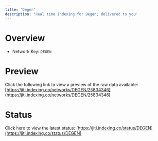 ```yaml
---
title: 'Degen'
description: 'Real time indexing for Degen; delivered to you'
---
```


# Overview
- Network Key: `DEGEN`

# Preview
Click the following link to view a preview of the raw data available: [https://jiti.indexing.co/networks/DEGEN/25834346](https://jiti.indexing.co/networks/DEGEN/25834346)

# Status
Click here to view the latest status: [https://jiti.indexing.co/status/DEGEN](https://jiti.indexing.co/status/DEGEN)
